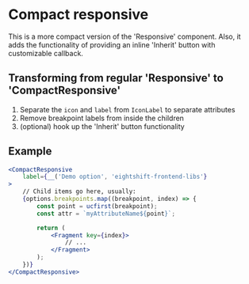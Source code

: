 # Compact responsive

This is a more compact version of the 'Responsive' component. Also, it adds the functionality of providing an inline 'Inherit' button with customizable callback.

## Transforming from regular 'Responsive' to 'CompactResponsive'

1. Separate the `icon` and `label` from `IconLabel` to separate attributes
2. Remove breakpoint labels from inside the children
3. (optional) hook up the 'Inherit' button functionality

## Example

```jsx
<CompactResponsive
	label={__('Demo option', 'eightshift-frontend-libs'}
>
	// Child items go here, usually:
	{options.breakpoints.map((breakpoint, index) => {
		const point = ucfirst(breakpoint);
		const attr = `myAttributeName${point}`;

		return (
			<Fragment key={index}>
				// ...
			</Fragment>
		);
	})}
</CompactResponsive>
```
